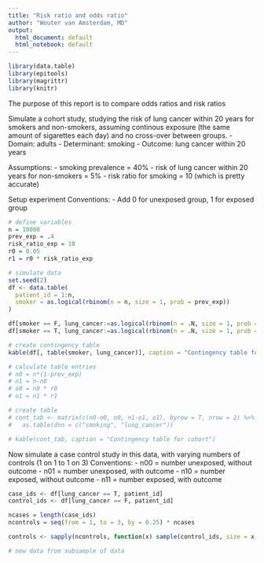 ```yaml
---
title: "Risk ratio and odds ratio"
author: "Wouter van Amsterdam, MD"
output:
  html_document: default
  html_notebook: default
---
```


```r
library(data.table)
library(epitools)
library(magrittr)
library(knitr)
```


The purpose of this report is to compare odds ratios and risk ratios

Simulate a cohort study, studying the risk of lung cancer within 20 years for smokers and non-smokers, assuming 
continous exposure (the same amount of sigarettes each day) and no cross-over between groups.
- Domain: adults
- Determinant: smoking
- Outcome: lung cancer within 20 years

Assumptions:
- smoking prevalence = 40%
- risk of lung cancer within 20 years for non-smokers = 5%
- risk ratio for smoking = 10 (which is pretty accurate)


Setup experiment
Conventions:
- Add 0 for unexposed group, 1 for exposed group
```r
# define variables
n = 10000
prev_exp = .4
risk_ratio_exp = 10
r0 = 0.05
r1 = r0 * risk_ratio_exp

# simulate data
set.seed(2)
df <- data.table(
  patient_id = 1:n,
  smoker = as.logical(rbinom(n = n, size = 1, prob = prev_exp))
)

df[smoker == F, lung_cancer:=as.logical(rbinom(n = .N, size = 1, prob = r0))]
df[smoker == T, lung_cancer:=as.logical(rbinom(n = .N, size = 1, prob = r1))]

# create contingency table
kable(df[, table(smoker, lung_cancer)], caption = "Contingency table for cohort")

# calculate table entries
# n0 = n*(1-prev_exp)
# n1 = n-n0
# o0 = n0 * r0
# o1 = n1 * r1

# create table
# cont_tab <- matrix(c(n0-o0, o0, n1-o1, o1), byrow = T, nrow = 2) %>%
#   as.table(dnn = c("smoking", "lung_cancer"))

# kable(cont_tab, caption = "Contingency table for cohort")

```




Now simulate a case control study in this data, with varying numbers of controls (1 on 1 to 1 on 3)
Conventions:
- n00 = number unexposed, without outcome
- n01 = number unexposed, with outcome
- n10 = number exposed, without outcome
- n11 = number exposed, with outcome

```r
case_ids <- df[lung_cancer == T, patient_id]
control_ids <- df[lung_cancer == F, patient_id]

ncases = length(case_ids)
ncontrols = seq(from = 1, to = 3, by = 0.25) * ncases

controls <- sapply(ncontrols, function(x) sample(control_ids, size = x, replace = F))

# new data from subsample of data
```


















